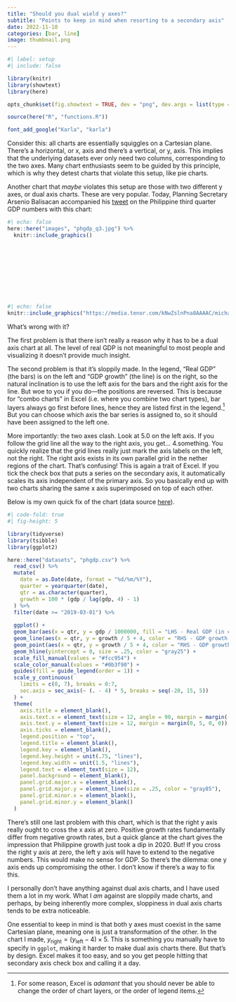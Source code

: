```yaml
---
title: "Should you dual wield y axes?"
subtitle: "Points to keep in mind when resorting to a secondary axis"
date: 2022-11-10
categories: [bar, line]
image: thumbnail.png
---
```


```r
#| label: setup
#| include: false

library(knitr)
library(showtext)
library(here)

opts_chunk$set(fig.showtext = TRUE, dev = "png", dev.args = list(type = "cairo-png"))

source(here("R", "functions.R"))

font_add_google("Karla", "karla")
```

Consider this: all charts are essentially squiggles on a Cartesian plane. There's a horizontal, or x, axis and there's a vertical, or y, axis. This implies that the underlying datasets ever only need two columns, corresponding to the two axes. Many chart enthusiasts seem to be guided by this principle, which is why they detest charts that violate this setup, like pie charts.

Another chart that *maybe* violates this setup are those with two different y axes, or dual axis charts. These are very popular. Today, Planning Secretary Arsenio Balisacan accompanied his [tweet](https://twitter.com/ambalisacan/status/1590612635791560705) on the Philippine third quarter GDP numbers with this chart: 

```r
#| echo: false
here::here("images", "phgdp_q3.jpg") %>%
  knitr::include_graphics()
```

:::{.column-margin}
<br>
<br>
<br>
<br>
<br>
<br>
<br>
```r
#| echo: false
knitr::include_graphics("https://media.tenor.com/kNwZslnPna8AAAAC/michael-scott-steve-carell.gif")
```
:::

What's wrong with it?

The first problem is that there isn't really a reason why it has to be a dual axis chart at all. The level of real GDP is not meaningful to most people and visualizing it doesn't provide much insight.

The second problem is that it's sloppily made. In the legend, "Real GDP" (the bars) is on the left and "GDP growth" (the line) is on the right, so the natural inclination is to use the left axis for the bars and the right axis for the line. But woe to you if you do---the positions are reversed. This is because for "combo charts" in Excel (i.e. where you combine two chart types), bar layers always go first before lines, hence they are listed first in the legend.^[For some reason, Excel is *adamant* that you should never be able to change the order of chart layers, or the order of legend items.] But you can choose which axis the bar series is assigned to, so it should have been assigned to the left one.

More importantly: the two axes clash. Look at 5.0 on the left axis. If you follow the grid line all the way to the right axis, you get... 4.something. You quickly realize that the grid lines really just mark the axis labels on the left, not the right. The right axis exists in its own parallel grid in the nether regions of the chart. That's confusing! This is again a trait of Excel. If you tick the check box that puts a series on the secondary axis, it automatically scales its axis independent of the primary axis. So you basically end up with two charts sharing the same x axis superimposed on top of each other.

Below is my own quick fix of the chart (data source [here](https://psa.gov.ph/national-accounts/base-2018/data-series)).

```r
#| code-fold: true
#| fig-height: 5

library(tidyverse)
library(tsibble)
library(ggplot2)

here::here("datasets", "phgdp.csv") %>% 
  read_csv() %>%
  mutate(
    date = as.Date(date, format = "%d/%m/%Y"),
    quarter = yearquarter(date),
    qtr = as.character(quarter),
    growth = 100 * (gdp / lag(gdp, 4) - 1)
  ) %>% 
  filter(date >= "2019-03-01") %>% 
  
  ggplot() +
  geom_bar(aes(x = qtr, y = gdp / 1000000, fill = "LHS - Real GDP (in constant 2018 trillion pesos)"), stat = "identity", width = .5) +
  geom_line(aes(x = qtr, y = growth / 5 + 4, color = "RHS - GDP growth (in %)"), group = 1, linewidth = 1.5) +
  geom_point(aes(x = qtr, y = growth / 5 + 4, color = "RHS - GDP growth (in %)", line = "RHS - GDP growth (in %)"), size = 3.5) +
  geom_hline(yintercept = 0, size = .25, color = "gray25") +
  scale_fill_manual(values = "#fcc954") +
  scale_color_manual(values = "#0b3f90") +
  guides(fill = guide_legend(order = 1)) +
  scale_y_continuous(
    limits = c(0, 7), breaks = 0:7,
    sec.axis = sec_axis(~ (. - 4) * 5, breaks = seq(-20, 15, 5))
  ) +
  theme(
    axis.title = element_blank(),
    axis.text.x = element_text(size = 12, angle = 90, margin = margin(-3, 0, 0, 0)),
    axis.text.y = element_text(size = 12, margin = margin(0, 5, 0, 0)),
    axis.ticks = element_blank(),
    legend.position = "top",
    legend.title = element_blank(),
    legend.key = element_blank(),
    legend.key.height = unit(.75, "lines"),
    legend.key.width = unit(1.5, "lines"),
    legend.text = element_text(size = 12),
    panel.background = element_blank(),
    panel.grid.major.x = element_blank(),
    panel.grid.major.y = element_line(size = .25, color = "gray85"),
    panel.grid.minor.x = element_blank(),
    panel.grid.minor.y = element_blank()
  )
```

There's still one last problem with this chart, which is that the right y axis really ought to cross the x axis at zero. Positive growth rates fundamentally differ from negative growth rates, but a quick glance at the chart gives the impression that Philippine growth just took a dip in 2020. But! If you cross the right y axis at zero, the left y axis will have to extend to the negative numbers. This would make no sense for GDP. So there's the dilemma: one y axis ends up compromising the other. I don't know if there's a way to fix this. 

I personally don't have anything against dual axis charts, and I have used them a lot in my work. What I *am* against are sloppily made charts, and perhaps, by being inherently more complex, sloppiness in dual axis charts tends to be extra noticeable.

One essential to keep in mind is that both y axes must coexist in the same Cartesian plane, meaning one is just a transformation of the other. In the chart I made, $y_{\text{right}} = ( y_{\text{left}} - 4 ) \times 5$. This is something you manually have to specify in `ggplot`, making it harder to make dual axis charts there. But that's by design. Excel makes it too easy, and so you get people hitting that secondary axis check box and calling it a day.
